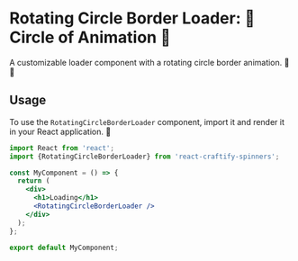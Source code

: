 
<Meta title="Spinners/RotatingCircleBorderLoader" component={RotatingCircleBorderLoader} />

# Rotating Circle Border Loader: 🔄 Circle of Animation 🔄

A customizable loader component with a rotating circle border animation. 🎉🌀

## Usage

To use the `RotatingCircleBorderLoader` component, import it and render it in your React application. 🚀

```jsx
import React from 'react';
import {RotatingCircleBorderLoader} from 'react-craftify-spinners';

const MyComponent = () => {
  return (
    <div>
      <h1>Loading</h1>
      <RotatingCircleBorderLoader />
    </div>
  );
};

export default MyComponent;

